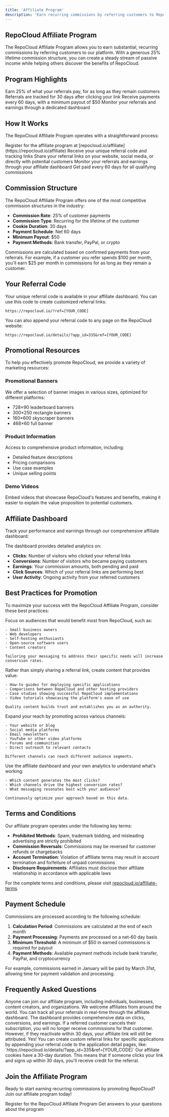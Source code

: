 ```yaml
---
title: 'Affiliate Program'
description: 'Earn recurring commissions by referring customers to RepoCloud'
---
```


## RepoCloud Affiliate Program

The RepoCloud Affiliate Program allows you to earn substantial, recurring commissions by referring customers to our platform. With a generous 25% lifetime commission structure, you can create a steady stream of passive income while helping others discover the benefits of RepoCloud.

## Program Highlights

<CardGroup cols={2}>
  <Card title="25% Lifetime Commission" icon="money-bill-wave">
    Earn 25% of what your referrals pay, for as long as they remain customers
  </Card>
  <Card title="30-Day Cookie Window" icon="cookie">
    Referrals are tracked for 30 days after clicking your link
  </Card>
  <Card title="Reliable Payouts" icon="calendar-check">
    Receive payments every 60 days, with a minimum payout of &dollar;50
  </Card>
  <Card title="Easy Tracking" icon="chart-line">
    Monitor your referrals and earnings through a dedicated dashboard
  </Card>
</CardGroup>

## How It Works

The RepoCloud Affiliate Program operates with a straightforward process:

<Steps>
  <Step title="Sign Up">
    Register for the affiliate program at [repocloud.io/affiliate](https://repocloud.io/affiliate)
  </Step>
  <Step title="Get Your Referral Link">
    Receive your unique referral code and tracking links
  </Step>
  <Step title="Promote RepoCloud">
    Share your referral links on your website, social media, or directly with potential customers
  </Step>
  <Step title="Track Performance">
    Monitor your referrals and earnings through your affiliate dashboard
  </Step>
  <Step title="Receive Payments">
    Get paid every 60 days for all qualifying commissions
  </Step>
</Steps>

## Commission Structure

The RepoCloud Affiliate Program offers one of the most competitive commission structures in the industry:

- **Commission Rate**: 25% of customer payments
- **Commission Type**: Recurring for the lifetime of the customer
- **Cookie Duration**: 30 days
- **Payment Schedule**: Net 60 days
- **Minimum Payout**: &dollar;50
- **Payment Methods**: Bank transfer, PayPal, or crypto

<Note>
  Commissions are calculated based on confirmed payments from your referrals. For example, if a customer you refer spends &dollar;100 per month, you'll earn &dollar;25 per month in commissions for as long as they remain a customer.
</Note>

## Your Referral Code

Your unique referral code is available in your affiliate dashboard. You can use this code to create customized referral links:

```
https://repocloud.io/?ref=[YOUR_CODE]
```

You can also append your referral code to any page on the RepoCloud website:

```
https://repocloud.io/details/?app_id=335&ref=[YOUR_CODE]
```

## Promotional Resources

To help you effectively promote RepoCloud, we provide a variety of marketing resources:

### Promotional Banners

We offer a selection of banner images in various sizes, optimized for different platforms:

- 728×90 leaderboard banners
- 300×250 rectangle banners
- 160×600 skyscraper banners
- 468×60 full banner

### Product Information

Access to comprehensive product information, including:

- Detailed feature descriptions
- Pricing comparisons
- Use case examples
- Unique selling points

### Demo Videos

Embed videos that showcase RepoCloud's features and benefits, making it easier to explain the value proposition to potential customers.

## Affiliate Dashboard

Track your performance and earnings through our comprehensive affiliate dashboard:

The dashboard provides detailed analytics on:

- **Clicks**: Number of visitors who clicked your referral links
- **Conversions**: Number of visitors who became paying customers
- **Earnings**: Your commission amounts, both pending and paid
- **Click Sources**: Which of your referral links are performing best
- **User Activity**: Ongoing activity from your referred customers

## Best Practices for Promotion

To maximize your success with the RepoCloud Affiliate Program, consider these best practices:

<AccordionGroup>
  <Accordion title="Identify Your Audience">
    Focus on audiences that would benefit most from RepoCloud, such as:
    
    - Small business owners
    - Web developers
    - Self-hosting enthusiasts
    - Open-source software users
    - Content creators
    
    Tailoring your messaging to address their specific needs will increase conversion rates.
  </Accordion>
  <Accordion title="Create Valuable Content">
    Rather than simply sharing a referral link, create content that provides value:
    
    - How-to guides for deploying specific applications
    - Comparisons between RepoCloud and other hosting providers
    - Case studies showing successful RepoCloud implementations
    - Video tutorials showcasing the platform's ease of use
    
    Quality content builds trust and establishes you as an authority.
  </Accordion>
  <Accordion title="Leverage Multiple Channels">
    Expand your reach by promoting across various channels:
    
    - Your website or blog
    - Social media platforms
    - Email newsletters
    - YouTube or other video platforms
    - Forums and communities
    - Direct outreach to relevant contacts
    
    Different channels can reach different audience segments.
  </Accordion>
  <Accordion title="Track and Optimize">
    Use the affiliate dashboard and your own analytics to understand what's working:
    
    - Which content generates the most clicks?
    - Which channels drive the highest conversion rates?
    - What messaging resonates best with your audience?
    
    Continuously optimize your approach based on this data.
  </Accordion>
</AccordionGroup>

## Terms and Conditions

Our affiliate program operates under the following key terms:

- **Prohibited Methods**: Spam, trademark bidding, and misleading advertising are strictly prohibited
- **Commission Reversals**: Commissions may be reversed for customer refunds or chargebacks
- **Account Termination**: Violation of affiliate terms may result in account termination and forfeiture of unpaid commissions
- **Disclosure Requirements**: Affiliates must disclose their affiliate relationship in accordance with applicable laws

For the complete terms and conditions, please visit [repocloud.io/affiliate-terms](https://repocloud.io/affiliate-terms).

## Payment Schedule

Commissions are processed according to the following schedule:

1. **Calculation Period**: Commissions are calculated at the end of each month
2. **Payment Processing**: Payments are processed on a net-60 day basis
3. **Minimum Threshold**: A minimum of &dollar;50 in earned commissions is required for payout
4. **Payment Methods**: Available payment methods include bank transfer, PayPal, and cryptocurrency

For example, commissions earned in January will be paid by March 31st, allowing time for payment validation and processing.

## Frequently Asked Questions

<AccordionGroup>
  <Accordion title="Who can join the affiliate program?">
    Anyone can join our affiliate program, including individuals, businesses, content creators, and organizations. We welcome affiliates from around the world.
  </Accordion>
  <Accordion title="How do I track my referrals?">
    You can track all your referrals in real-time through the affiliate dashboard. The dashboard provides comprehensive data on clicks, conversions, and earnings.
  </Accordion>
  <Accordion title="What happens if a referred customer cancels?">
    If a referred customer cancels their subscription, you will no longer receive commissions for that customer. However, if they reactivate within 30 days, your affiliate link will still be attributed.
  </Accordion>
  <Accordion title="Can I promote specific applications?">
    Yes! You can create custom referral links for specific applications by appending your referral code to the application detail pages, like: `https://repocloud.io/details/?app_id=335&ref=[YOUR_CODE]`
  </Accordion>
  <Accordion title="How long does the cookie last?">
    Our affiliate cookies have a 30-day duration. This means that if someone clicks your link and signs up within 30 days, you'll receive credit for the referral.
  </Accordion>
</AccordionGroup>

## Join the Affiliate Program

Ready to start earning recurring commissions by promoting RepoCloud? Join our affiliate program today!

<CardGroup>
  <Card title="Sign Up Now" icon="user-plus" href="https://repocloud.io/affiliate">
    Register for the RepoCloud Affiliate Program
  </Card>
  <Card title="Contact Affiliate Support" icon="headset" href="mailto:affiliates@repocloud.io">
    Get answers to your questions about the program
  </Card>
</CardGroup> 
